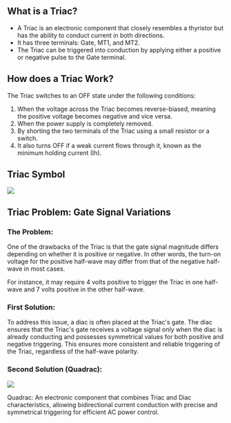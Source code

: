 
## What is a Triac?

- A Triac is an electronic component that closely resembles a thyristor but has the ability to conduct current in both directions.
- It has three terminals: Gate, MT1, and MT2.
- The Triac can be triggered into conduction by applying either a positive or negative pulse to the Gate terminal.

## How does a Triac Work?

The Triac switches to an OFF state under the following conditions:

1. When the voltage across the Triac becomes reverse-biased, meaning the positive voltage becomes negative and vice versa.
2. When the power supply is completely removed.
3. By shorting the two terminals of the Triac using a small resistor or a switch.
4. It also turns OFF if a weak current flows through it, known as the minimum holding current (Ih).

## Triac Symbol

<Image src="/TRIAC-Symbol.png" caption="Triac Symbol" />

## Triac Problem: Gate Signal Variations

### The Problem:

One of the drawbacks of the Triac is that the gate signal magnitude differs depending on whether it is positive or negative. In other words, the turn-on voltage for the positive half-wave may differ from that of the negative half-wave in most cases.

For instance, it may require 4 volts positive to trigger the Triac in one half-wave and 7 volts positive in the other half-wave.

### First Solution:

To address this issue, a diac is often placed at the Triac's gate. The diac ensures that the Triac's gate receives a voltage signal only when the diac is already conducting and possesses symmetrical values for both positive and negative triggering. This ensures more consistent and reliable triggering of the Triac, regardless of the half-wave polarity.

### Second Solution (Quadrac):

<Image src="/Quadrac.jpeg" caption="Quadrac Symbol" />

Quadrac: An electronic component that combines Triac and Diac characteristics, allowing bidirectional current conduction with precise and symmetrical triggering for efficient AC power control.

